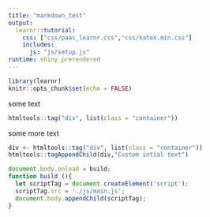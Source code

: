 ```yaml
---
title: "markdown_test"
output: 
  learnr::tutorial:
    css: ["css/paas_learnr.css","css/katex.min.css"]
    includes: 
      js: "js/setup.js"
runtime: shiny_prerendered
---
```


```r
library(learnr)
knitr::opts_chunk$set(echo = FALSE)
```

some text

```r
htmltools::tag("div", list(class = "container"))
```

some more text

```r
div <- htmltools::tag("div", list(class = "container"))
htmltools::tagAppendChild(div,"Custom intial text")
```

```js
document.body.onload = build;
function build (){
  let scriptTag = document.createElement('script');
  scriptTag.src = './js/main.js';
  document.body.appendChild(scriptTag);
}
```
